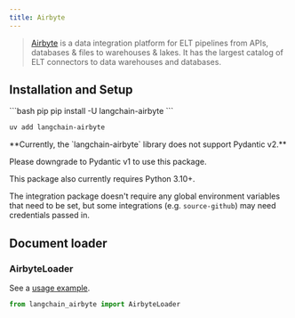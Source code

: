 ```yaml
---
title: Airbyte
---
```


>[Airbyte](https://github.com/airbytehq/airbyte) is a data integration platform for ELT pipelines from APIs,
> databases & files to warehouses & lakes. It has the largest catalog of ELT connectors to data warehouses and databases.

## Installation and Setup

<CodeGroup>
```bash pip
pip install -U langchain-airbyte
```

```bash uv
uv add langchain-airbyte
```
</CodeGroup>

<Note>
**Currently, the `langchain-airbyte` library does not support Pydantic v2.**

Please downgrade to Pydantic v1 to use this package.

This package also currently requires Python 3.10+.

</Note>

The integration package doesn't require any global environment variables that need to be
set, but some integrations (e.g. `source-github`) may need credentials passed in.

## Document loader

### AirbyteLoader

See a [usage example](/oss/python/integrations/document_loaders/airbyte).

```python
from langchain_airbyte import AirbyteLoader
```
